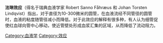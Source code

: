 {{unreferenced|time=2010-09-10T12:55:01+00:00}}
'''法琳效应'''（得名于瑞典血液学家 Robert Sanno Fåhræus 和 Johan Torsten Lindqvist）指出，对于直径为10-300微米的圆管，在血液流经不同管径的圆管时，血液的粘度随管径减小而降低。对于此效应的解释有很多种，有人认为细管促使红血球向管中心移动，使近管壁处形成血浆汇集的区域，从而降低了流动阻力。

[[Category:血液学|Category:血液学]]
[[Category:效应|Category:效应]]